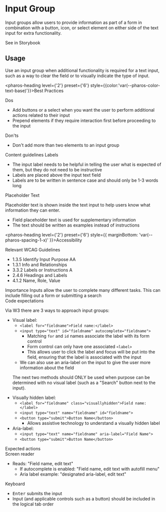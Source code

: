 # Input Group

<div style={{ marginBottom: 'var(--pharos-spacing-5-x)' }}>
  <p style={{ fontSize: 'var(--pharos-type-scale-6)', lineHeight: '2rem' }}>
    Input groups allow users to provide information as part of a form in combination with a button,
    icon, or select element on either side of the text input for extra functionality.
  </p>
  <pharos-link href="#" target="_blank">
    See in Storybook
  </pharos-link>
</div>

## Usage

<div style={{ marginBottom: 'var(--pharos-spacing-3-x)' }}>
  <p>
    Use an input group when additional functionality is required for a text input, such as a way to
    clear the field or to visually indicate the type of input.
  </p>
</div>

<pharos-heading level={'2'} preset={'6'} style={{color:'var(--pharos-color-text-base)'}}>Best Practices</pharos-heading>

<div style={{ marginBottom: 'var(--pharos-spacing-5-x)' }}>
  <div style={{ marginBottom: 'var(--pharos-spacing-3-x)' }}>
    <pharos-heading level={'3'} preset={'2'}>
      Dos
    </pharos-heading>
    <ul>
      <li>
        Add buttons or a select when you want the user to perform additional actions related to
        their input
      </li>
      <li>Prepend elements if they require interaction first before proceeding to the input</li>
    </ul>
  </div>
  <div>
    <pharos-heading level={'3'} preset={'2'}>
      Don'ts
    </pharos-heading>
    <ul>
      <li>Don't add more than two elements to an input group</li>
    </ul>
  </div>
</div>

<div style={{ marginBottom: 'var(--pharos-spacing-3-x)' }}>
  <pharos-heading level={'2'} preset={'6'} style={{ marginBottom: 'var(--pharos-spacing-1-x)' }}>
    Content guidelines
  </pharos-heading>
  <pharos-heading level={'3'} preset={'2'}>
    Labels
  </pharos-heading>
  <ul>
    <li>
      The input label needs to be helpful in telling the user what is expected of them, but they do
      not need to be instructive
    </li>
    <li>Labels are placed above the input text field</li>
    <li>Labels are to be written in sentence case and should only be 1-3 words long</li>
  </ul>
  <pharos-heading level={'3'} preset={'2'}>
    Placeholder Text
  </pharos-heading>
  <p>
    Placeholder text is shown inside the text input to help users know what information they can
    enter.
  </p>
  <ul>
    <li>Field placeholder text is used for supplementary information</li>
    <li>The text should be written as examples instead of instructions</li>
  </ul>
</div>

<pharos-heading level={'2'} preset={'6'} style={{ marginBottom: 'var(--pharos-spacing-1-x)' }}>Accessibility</pharos-heading>

<div style={{ marginBottom: 'var(--pharos-spacing-3-x)' }}>
  <pharos-heading level={'3'} preset={'2'}>
    Relevant WCAG Guidelines
  </pharos-heading>
  <ul style={{ marginBottom: 'var(--pharos-spacing-1-x)' }}>
    <li>
      <pharos-link href="https://www.w3.org/WAI/WCAG21/Understanding/identify-input-purpose">
        1.3.5 Identify Input Purpose AA
      </pharos-link>
    </li>
    <li>
      <pharos-link href="https://www.w3.org/WAI/WCAG21/Understanding/info-and-relationships.html">
        1.3.1 Info and Relationships
      </pharos-link>
    </li>
    <li>
      <pharos-link href="https://www.w3.org/WAI/WCAG21/Understanding/labels-or-instructions">
        3.3.2 Labels or Instructions A
      </pharos-link>
    </li>
    <li>
      <pharos-link href="https://www.w3.org/WAI/WCAG21/Understanding/headings-and-labels.html">
        2.4.6 Headings and Labels
      </pharos-link>
    </li>
    <li>
      <pharos-link href="https://www.w3.org/TR/UNDERSTANDING-WCAG20/ensure-compat-rsv.html">
        4.1.2 Name, Role, Value
      </pharos-link>
    </li>
  </ul>
</div>
<div style={{ marginBottom: 'var(--pharos-spacing-3-x)' }}>
  <pharos-heading level={'3'} preset={'2'}>
    Importance
  </pharos-heading>
  Inputs allow the user to complete many different tasks. This can include filling out a form or submitting
  a search
</div>
<div style={{ marginBottom: 'var(--pharos-spacing-3-x)' }}>
  <pharos-heading level={'3'} preset={'2'}>
    Code expectations
  </pharos-heading>
  <p>Via W3 there are 3 ways to approach input groups:</p>
  <ul>
    <li>
      Visual label:
      <ul>
        <li>
          <code>&lt;label for="fieldname"&gt;Field name:&lt;/label&gt;</code>
        </li>
        <li>
          <code>&lt;input type="text" id="fieldname" autocomplete="fieldname"&gt;</code>
          <ul>
            <li>
              Matching <code>for</code> and <code>id</code> names associate the label with its form
              control
            </li>
            <li>
              Form control can only have one associated <code>&lt;label&gt;</code>
            </li>
            <li>
              This allows user to click the label and focus will be put into the field, ensuring
              that the label is associated with the input
            </li>
          </ul>
        </li>
        <li>
          We can also use an aria-label on the input to give the user more information about the
          field
        </li>
      </ul>
    </li>
    <p>
      The next two methods should ONLY be used when purpose can be determined with no visual label
      (such as a "Search" button next to the input).
    </p>
    <li>
      Visually hidden label:
      <ul>
        <li>
          <code>&lt;label for="fieldname" class="visuallyhidden"&gt;Field name:&lt;/label&gt;</code>
        </li>
        <li>
          <code>&lt;input type="text" name="fieldname" id="fieldname"&gt;</code>
        </li>
        <li>
          <code>&lt;button type="submit"&gt;Button Name&lt;/button&gt;</code>
          <ul>
            <li>Allows assistive technology to understand a visually hidden label</li>
          </ul>
        </li>
      </ul>
    </li>
    <li>
      Aria-label:
      <ul>
        <li>
          <code>&lt;input type="text" name="fieldname" aria-label="Field Name"&gt;</code>
        </li>
        <li>
          <code>&lt;button type="submit"&gt;Button Name&lt;/button&gt;</code>
        </li>
      </ul>
    </li>
  </ul>
</div>

<div>
  <pharos-heading level={'3'} preset={'2'}>
    Expected actions
  </pharos-heading>
  <div style={{ marginBottom: 'var(--pharos-spacing-1-x)' }}>
    <pharos-heading level={'4'} preset={'1--bold'}>
      Screen reader
    </pharos-heading>
    <ul>
      <li>
        Reads: "Field name, edit text"
        <ul>
          <li>If autocomplete is enabled: "Field name, edit text with autofill menu"</li>
          <li>Aria label example: "designated aria-label, edit text"</li>
        </ul>
      </li>
    </ul>
  </div>
  <pharos-heading level={'4'} preset={'1--bold'}>
    Keyboard
  </pharos-heading>
  <ul>
    <li>
      <kbd>Enter</kbd> submits the input
    </li>
    <li>
      Input (and applicable controls such as a button) should be included in the logical tab order
    </li>
  </ul>
</div>

